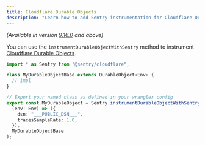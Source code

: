 ```yaml
---
title: Cloudflare Durable Objects
description: "Learn how to add Sentry instrumentation for Cloudflare Durable Objects."
---
```


_(Available in version [9.16.0](https://github.com/getsentry/sentry-javascript/releases/tag/9.16.0) and above)_

You can use the `instrumentDurableObjectWithSentry` method to instrument [Cloudflare Durable Objects](https://developers.cloudflare.com/durable-objects/).

```typescript
import * as Sentry from "@sentry/cloudflare";

class MyDurableObjectBase extends DurableObject<Env> {
  // impl
}

// Export your named class as defined in your wrangler config
export const MyDurableObject = Sentry.instrumentDurableObjectWithSentry(
  (env: Env) => ({
    dsn: "___PUBLIC_DSN___",
    tracesSampleRate: 1.0,
  }),
  MyDurableObjectBase
);
```
